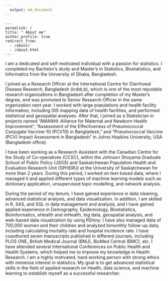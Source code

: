 ```yaml
---
  output: md_document
---
```


```
---
permalink: /
title: " About me"
author_profile: true
redirect_from: 
  - /about/
  - /about.html
---

```

I am a dedicated and self-motivated individual with a passion for statistics. I completed my Bachelor’s study and Master’s in Statistics, Biostatistics, and Informatics from the University of Dhaka, Bangladesh. 

I joined as a Research Officer at the International Centre for Diarrhoeal Disease Research, Bangladesh (icddr,b), which is one of the most reputable research organizations in Bangladesh after completion of my Master’s degree, and was promoted to Senior Research Officer in the same organization next year. I worked with large populations and health facility information, including GIS mapping data of health facilities, and performed statistical and geospatial analyses. After that, I joined as a Statistician in projects named “AMANHI: Alliance for Maternal and Newborn Health Improvement”, “Assessment of the Effectiveness of Pneumococcal Conjugate Vaccine-10 (PCV10) in Bangladesh,” and “Pneumococcal Vaccine (PCV) Impact Assessment in Bangladesh” in Johns Hopkins University, USA (Bangladesh office). 

I have been working as a Research Assistant with the Canadian Centre for the Study of Co-operatives (CCSC), within the Johnson Shoyama Graduate School of Public Policy (JSGS) and Saskatchewan Population Health and Evaluation Research Unit (SPHERU) at the University of Saskatchewan for more than 2 years. During this period, I worked on text-based data, where I managed it and applied different types of machine learning models such as dictionary application, unsupervised topic modelling, and network analysis. 

During the period of my tenure, I have gained experience in data cleaning, advanced statistical analysis, and data visualization. In addition, I am skilled in R, SAS, and SQL in data management and analysis, and I have gained applied experience in Demography, Epidemiology, Biostatistics, Bioinformatics, eHealth and mHealth, big data, geospatial analysis, and web-based data visualization by using RShiny. I have also managed data of 700,000 women and their children and analyzed bimonthly follow-up data, including calculating mortality rate and hospital incidence rate. I have coauthored seven manuscripts published in different journals, including PLOS ONE, British Medical Journal (BMJ), BioMed Central (BMC), etc. I have attended several International Conferences on Public Health and Health Systems, which helped me to improve my knowledge in Health Research.
I am a highly motivated, hard-working person with strong ethics with immense interest in statistics. My goal is to get advanced statistical skills in the field of applied research on Health, data science, and machine learning to establish myself as a successful researcher.
